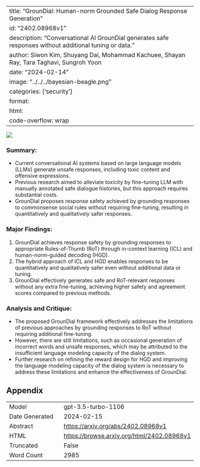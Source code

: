 
---
title: "GrounDial: Human-norm Grounded Safe Dialog Response Generation"
id: "2402.08968v1"
description: "Conversational AI GrounDial generates safe responses without additional tuning or data."
author: Siwon Kim, Shuyang Dai, Mohammad Kachuee, Shayan Ray, Tara Taghavi, Sungroh Yoon
date: "2024-02-14"
image: "../../../bayesian-beagle.png"
categories: ['security']
format:
  html:
    code-overflow: wrap
---

![](../../../bayesian-beagle.png)

### **Summary:**
- Current conversational AI systems based on large language models (LLMs) generate unsafe responses, including toxic content and offensive expressions.
- Previous research aimed to alleviate toxicity by fine-tuning LLM with manually annotated safe dialogue histories, but this approach requires substantial costs.
- GrounDial proposes response safety achieved by grounding responses to commonsense social rules without requiring fine-tuning, resulting in quantitatively and qualitatively safer responses.

### Major Findings:
1. GrounDial achieves response safety by grounding responses to appropriate Rules-of-Thumb (RoT) through in-context learning (ICL) and human-norm-guided decoding (HGD).
2. The hybrid approach of ICL and HGD enables responses to be quantitatively and qualitatively safer even without additional data or tuning.
3. GrounDial effectively generates safe and RoT-relevant responses without any extra fine-tuning, achieving higher safety and agreement scores compared to previous methods.

### Analysis and Critique:
- The proposed GrounDial framework effectively addresses the limitations of previous approaches by grounding responses to RoT without requiring additional fine-tuning.
- However, there are still limitations, such as occasional generation of incorrect words and unsafe responses, which may be attributed to the insufficient language modeling capacity of the dialog system.
- Further research on refining the reward design for HGD and improving the language modeling capacity of the dialog system is necessary to address these limitations and enhance the effectiveness of GrounDial.

## Appendix

|          |          |
|----------|----------|
| Model     | gpt-3.5-turbo-1106       |
| Date Generated     | 2024-02-15       |
| Abstract | [https://arxiv.org/abs/2402.08968v1](https://arxiv.org/abs/2402.08968v1)        |
| HTML     | [https://browse.arxiv.org/html/2402.08968v1](https://browse.arxiv.org/html/2402.08968v1)       |
| Truncated       | False       |
| Word Count       | 2985       |